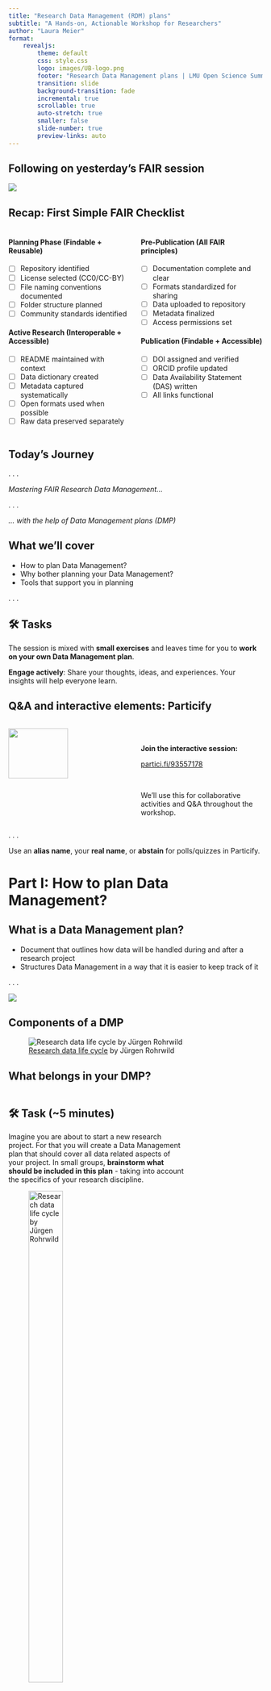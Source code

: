 ```yaml
---
title: "Research Data Management (RDM) plans"
subtitle: "A Hands-on, Actionable Workshop for Researchers"
author: "Laura Meier"
format: 
    revealjs:
        theme: default
        css: style.css
        logo: images/UB-logo.png
        footer: "Research Data Management plans | LMU Open Science Summer School 2025 | 1 hour"
        transition: slide
        background-transition: fade
        incremental: true
        scrollable: true
        auto-stretch: true
        smaller: false
        slide-number: true
        preview-links: auto
---
```


## Following on yesterday's FAIR session  {.center}

![](images/FAIR-RDM-session.png)

## Recap: First Simple FAIR Checklist {.center}

::: {.columns .smaller}
::: {.column width="50%" .nonincremental .smaller}
#### Planning Phase (Findable + Reusable)
- [ ] Repository identified
- [ ] License selected (CC0/CC-BY)
- [ ] File naming conventions documented
- [ ] Folder structure planned
- [ ] Community standards identified

#### Active Research (Interoperable + Accessible)
- [ ] README maintained with context
- [ ] Data dictionary created
- [ ] Metadata captured systematically
- [ ] Open formats used when possible
- [ ] Raw data preserved separately
:::

::: {.column width="50%" .nonincremental .smaller}
#### Pre-Publication (All FAIR principles)
- [ ] Documentation complete and clear
- [ ] Formats standardized for sharing
- [ ] Data uploaded to repository
- [ ] Metadata finalized
- [ ] Access permissions set

#### Publication (Findable + Accessible)
- [ ] DOI assigned and verified
- [ ] ORCID profile updated
- [ ] Data Availability Statement (DAS) written
- [ ] All links functional
:::
:::

## Today's Journey {.center}

. . .

*Mastering FAIR Research Data Management...* 

. . .

*... with the help of Data Management plans (DMP)*

## What we'll cover

- How to plan Data Management?
- Why bother planning your Data Management?
- Tools that support you in planning

. . .

::: {.callout-note icon=false}
## 🛠️ Tasks  
The session is mixed with **small exercises** and leaves time for you to **work on your own Data Management plan**.

**Engage actively**: Share your thoughts, ideas, and experiences. Your insights will help everyone learn.
:::

## Q&A and interactive elements: Particify  {.center}

:::: {.columns .smaller}
::: {.column width="50%"}
![](images/Particify.png){width="70%"}
:::

::: {.column width="50%"}
<br>

**Join the interactive session:**

[partici.fi/93557178](https://partici.fi/93557178)

<br>

We'll use this for collaborative activities and Q&A throughout the workshop. 
:::
::::

. . .

:::{.callout-tip title="Participation Options" .smaller}
Use an **alias name**, your **real name**, or **abstain** for polls/quizzes in Particify.
::: 

# Part I: How to plan Data Management? {.section-title}

## What is a Data Management plan?

- Document that outlines how data will be handled during and after a research project
- Structures Data Management in a way that it is easier to keep track of it

. . .

[![](images/DMP.png)](https://www.npridik.de/)

## Components of a DMP {.center}

![[Research data life cycle](https://www.fdm-bayern.org/forschungsdatenmanagement/#fd-lebenszyklus) by Jürgen Rohrwild](images/RD-Lifecycle.png)

<!--
## Keywords for: Data Sharing {.center}

::: {.columns .smaller .nonincremental}
::: {.column width="20%" .nonincremental}
![](images/RD-Lifecycle%20-%20sharing.png){.r-stretch}
:::

::: {.column width="40%" .nonincremental}
#### 🔓 Access & Availability
- Ensure access
- Publication
- Ethical / legal restrictions
- Repositories

#### ⚖️ Conditions & Licensing
- Licensing
- Embargo period
- Restrictions 
:::

::: {.column width="40%" .nonincremental}
#### 📦 Content to Share
- Metadata
- Data files
- Documentation
- Code

#### 👩‍🔬 Others
- Responsibilities
- Timing
:::
:::
--> 

## What belongs in your DMP? 

::: {columns}

::: {.column width="70%"}
::: {.left .callout-note icon=false}
## 🛠️ Task (~5 minutes)
Imagine you are about to start a new research project. For that you will create a Data Management plan that should cover all data related aspects of your project. In small groups, **brainstorm what should be included in this plan** - taking into account the specifics of your research discipline.
:::
::: {.smallest .center}
![[Research data life cycle](https://www.fdm-bayern.org/forschungsdatenmanagement/#fd-lebenszyklus) by Jürgen Rohrwild](images/RD-Lifecycle.png){width="50%"}
:::
:::

::: {.column width="30%" .smaller .center}
![](images/Particify.png)

Visit [partici.fi/93557178](https://partici.fi/93557178) to participate.
:::
:::

# Part II: Why bother planning your Data Management? {.section-title}

## Avoid worst-case scenarios {.smaller}

![Data Management plan. The Turing Way Community. This image was created by Scriberia for The Turing Way community and is used under a CC-BY license. DOI: [10.5281/zenodo.4906004](https://doi.org/10.5281/zenodo.4906004)](images/data-management-plan-with-text.jpg)


## Why is a DMP helpful?

:::: {.columns}

::: {.column width="70%"}
::: {.incremental}
- Clarifies central aspects of RDM → **structure** for and optimization of Data Management
- Support for your own good scientific work → ensures that your data is **complete, accurate, trustworthy and FAIR**
- Data guidelines for the **entire course of the project** → "living document“
:::
:::

::: {.column width="30%" .smallest .center}
![AI-generated, created with GPT-5](images/unfinish-work-ai.png)
:::

::::

## Funder requirements {.smaller-table .nonincremental .center}

| Funder | DMP demanded? | Submission on application? | Content | Updates?  |
|--------|---------------|----------------------------|---------|----------|
| European Commission, Horizon Europe            | Yes                               |      Comprehensive plan within the first 6 month of the project   | [Template](https://ec.europa.eu/info/funding-tenders/opportunities/docs/2021-2027/common/agr-contr/general-mga_horizon-euratom_en.pdf) | Yes, in case of changes and at the end of the project | 
| German Research Foundation (DFG)            | Information on the handling of research data                |     Yes | [DFG Guidelines](https://www.dfg.de/en/basics-topics/basics-and-principles-of-funding/research-data), [DFG Checklist](https://www.dfg.de/resource/blob/174736/forschungsdaten-checkliste-en.pdf) | No |
| German Federal Ministry of Education and Research (BMBF)                     | Depends on the programme      |      If required, yes | Depending on the programme; [Educational research: Checklist](https://www.forschungsdaten-bildung.de/files/fdbinfo_2.pdf) | Depends on the programme |
| Volkswagen Stiftung (VW Foundation)     | Yes   | Yes |  Template for a [Base-DMP](https://www.volkswagenstiftung.de/de/faqservice#download_formulare_berichte)    |  No  |

::: {.smallest}
**Biernacka, K., et al. (2023).** Train-the-Trainer-Konzept zum Thema Forschungsdatenmanagement (Version 5). Zenodo. [https://doi.org/10.5281/zenodo.10122153](https://doi.org/10.5281/zenodo.10122153) 
:::

## Room for Improvement? 

::: {.columns}
::: {.column width="70%"}
::: {.left .callout-note icon=false}
## 🛠️ Task (~5 minutes)
**[DFG Checklist, section 1: Data description](https://www.dfg.de/resource/blob/174736/forschungsdaten-checkliste-en.pdf)** <br/>
How does your project generate new data? Is existing data reused? Which data types (in terms of data formats like image data, text data or measurement data) arise in your project and in what way are they further processed? To what extent do these arise or what is the anticipated data volume?

**Given answer in a DMP**: 
*“The sample data is recorded and organized with specific software. One to three GB of data is generated.”*

**Now it is your turn: Is there anything to improve? Is there anything missing in this answer?**
:::
:::

::: {.column width="30%" .smaller .center}
![](images/Particify.png)

Visit [partici.fi/93557178](https://partici.fi/93557178) to participate.
:::
:::


# Part III: Tools that support you in planning {.section-title}

## Data Management plan tools

::: {.incremental}
- Software to create Data Management plans
- **Simplified workflow**, allows collaborative work
- **Project management tool** for handling research data
- No repository / storage solution: You cannot upload and store your data in a DMP tool
::: 

. . .

Example: [RDMO](https://rdmo.ub.lmu.de/)

![](images/RDMO-logo.png)


## Research Data Management Organiser (RDMO)

- Online-Tool to create DMPs (Open Source) 
- DMPs are stored on local servers (by the LMU)

. . .

Features:

- Use existing **DMP templates** (called questionnaires)
- **Collaborative Work**: Rights- and role management
- **Import and export** DMPs → polished, funder-ready DMP
- **Snapshots**: Capture different versions of your DMP

## Let's explore RDMO together {.center .smaller .nonincremental}

::: {.fragment .img}
[![](images/RDMO-LMU.png)](https://rdmo.ub.lmu.de/)
:::

[https://rdmo.ub.lmu.de/](https://rdmo.ub.lmu.de/)


## Now, it's your turn...

::: {.callout-note icon=false}
## 🛠️ Task (~20 minutes)
Use RDMO to start creating a Data Management plan — either for your own research project or for a fictional project you design together in your group.

1. Log in to RDMO: [rdmo.ub.lmu.de](https://rdmo.ub.lmu.de/)
2. Create a new project using the **European Research Council (ERC)** catalog.
3. Work through the questions, thinking carefully about:
    - **What types of data you will collect or generate?**
    - **Which file formats will be used?**
    - **How you will organize and name files?**
    - **What metadata and identifiers will you use?**
    - **Where to publish your data under which conditions?**
:::

# Wrap-Up: From Plan to FAIR {.section-title}

## Planning is everything {.center}

#### ... is it?

- Try not to get lost in the details.
- Use the DMP as a management tool to keep an overview of your tasks.
- Update your DMP as you go - it's an evolving process and doesn’t need to include all details from the start.
- Take advantage of counseling services. 

## University library: RDM services

- Research Data LMU: [https://fdm.ub.lmu.de/](https://fdm.ub.lmu.de/)

- RDM information: 
    - First contact point for questions concerning Research Data Management (RDM)
    - DMP tool, repositories for data publications, DOI registration, advice & training for all LMU members
    - Contact via [rdm@ub.uni-muenchen.de](mailto:rdm@ub.uni-muenchen.de) or -3560

## OPTIONAL Follow-Up {.smaller}

The content of this session is part of the (self-guided) tutorial for [FAIR Research Data Management](https://lmu-osc.github.io/FAIR-Data-Management/).[^1]

You can use it to review today’s material and access some questions and example answers from a DMP.

![](images/FAIR-data-management-Workshop-DMP.png){width="90%"}

[^1]: **Kleemeyer, M., Leiminger, L., Meier, L. & Walter, D. (2024).** FAIR Research Data Management Tutorial. [https://lmu-osc.github.io/FAIR-Data-Management/](https://lmu-osc.github.io/FAIR-Data-Management/)

## Thank You! Questions? {.section-title .center}

